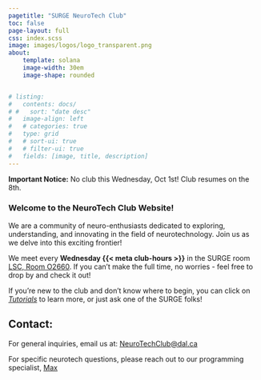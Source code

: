 ```yaml
---
pagetitle: "SURGE NeuroTech Club"
toc: false
page-layout: full
css: index.scss
image: images/logos/logo_transparent.png
about:
    template: solana
    image-width: 30em
    image-shape: rounded


# listing:
#   contents: docs/
# #   sort: "date desc"
#   image-align: left
#   # categories: true
#   type: grid
#   # sort-ui: true
#   # filter-ui: true
#   fields: [image, title, description]
---
```


<div class="notice">
  **Important Notice:** No club this Wednesday, Oct 1st! 
  Club resumes on the 8th.
</div>

### Welcome to the NeuroTech Club Website! 
We are a community of neuro-enthusiasts dedicated to exploring, understanding, and innovating in the field of neurotechnology. Join us as we delve into this exciting frontier!

We meet every <span class='highlight1'>**Wednesday {{< meta club-hours >}}**</span> in the SURGE room [LSC, Room O2660](who_we_are.qmd#directions). If you can't make the full time, no worries - feel free to drop by and check it out!

If you're new to the club and don't know where to begin, you can click on [*Tutorials*](docs/tutorials/index.qmd) to learn more, or just ask one of the SURGE folks!

## Contact:

For general inquiries, email us at: [NeuroTechClub@dal.ca](mailto:neurotechclub@dal.ca)

For specific neurotech questions, please reach out to our programming specialist, [Max](who_we_are.qmd#max)

<br>

<script async src="https://eocampaign1.com/form/8cd52686-6eb9-11ef-9449-bd51daa75d49.js" data-form="8cd52686-6eb9-11ef-9449-bd51daa75d49"></script>

<!-- 
<br> <br> <br> <br> <br> <br>  -->
